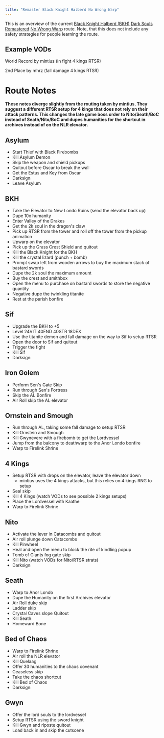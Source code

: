 ```yaml
---
title: "Remaster Black Knight Halberd No Wrong Warp"
---
```


This is an overview of the current [Black Knight Halberd (BKH)](//darksouls.wikidot.com/black-knight-halberd) [Dark Souls Remastered](/ds1remaster) [No Wrong Warp](/ds1remaster/any-no-wrong-warp) route. Note, that this does not include any safety strategies for people learning the route.

## Example VODs

World Record by mintius (in fight 4 kings RTSR)

2nd Place by mhrz (fall damage 4 kings RTSR)

# Route Notes

**These notes diverge slightly from the routing taken by mintius. They suggest a different RTSR setup for 4 kings that does not rely on their attack patterns. This changes the late game boss order to Nito/Seath/BoC instead of Seath/Nito/BoC and dupes humanities for the shortcut in archives instead of on the NLR elevator.**

## Asylum

- Start Thief with Black Firebombs
- Kill Asylum Demon
- Skip the weapon and shield pickups
- Quitout before Oscar to break the wall
- Get the Estus and Key from Oscar
- Darksign
- Leave Asylum

## BKH

- Take the Elevator to New Londo Ruins (send the elevator back up)
- Dupe 10x humanity
- Enter Valley of the Drakes
- Get the 2k soul in the dragon's claw
- Pick up RTSR from the tower and roll off the tower from the pickup animation
- Upwarp on the elevator
- Pick up the Grass Crest Shield and quitout
- Kill the Black Knight for the BKH
- Kill the crystal lizard (punch + bomb)
- Prompt swap left from wooden arrows to buy the maximum stack of bastard swords
- Dupe the 2k soul the maximum amount
- Buy the crest and smithbox
- Open the menu to purchase on bastard swords to store the negative quantity
- Negative dupe the twinkling titanite
- Rest at the parish bonfire

## Sif

- Upgrade the BKH to +5
- Level 24VIT 40END 40STR 18DEX
- Use the titanite demon and fall damage on the way to Sif to setup RTSR
- Open the door to Sif and quitout
- Trigger the fight
- Kill Sif
- Darksign

## Iron Golem

- Perform Sen's Gate Skip
- Run through Sen's Fortress
- Skip the AL Bonfire
- Air Roll skip the AL elevator

## Ornstein and Smough

- Run through AL, taking some fall damage to setup RTSR
- Kill Ornstein and Smough
- Kill Gwynevere with a firebomb to get the Lordvessel
- Jump from the balcony to deathwarp to the Anor Londo bonfire
- Warp to Firelink Shrine

## 4 Kings

- Setup RTSR with drops on the elevator, leave the elevator down
  - mintius uses the 4 kings attacks, but this relies on 4 kings RNG to setup
- Seal skip
- Kill 4 Kings (watch VODs to see possible 2 kings setups)
- Place the Lordvessel with Kaathe
- Warp to Firelink Shrine

## Nito

- Activate the lever in Catacombs and quitout
- Air roll plunge down Catacombs
- Kill Pinwheel
- Heal and open the menu to block the rite of kindling popup
- Tomb of Giants fog gate skip
- Kill Nito (watch VODs for Nito/RTSR strats)
- Darksign

## Seath

- Warp to Anor Londo
- Dupe the Humanity on the first Archives elevator
- Air Roll duke skip
- Ladder skip
- Crystal Caves slope Quitout
- Kill Seath
- Homeward Bone

## Bed of Chaos

- Warp to Firelink Shrine
- Air roll the NLR elevator
- Kill Quelaag
- Offer 30 humanities to the chaos covenant
- Ceaseless skip
- Take the chaos shortcut
- Kill Bed of Chaos
- Darksign

## Gwyn

- Offer the lord souls to the lordvessel
- Setup RTSR using the sword knight
- Kill Gwyn and riposte quitout
- Load back in and skip the cutscene